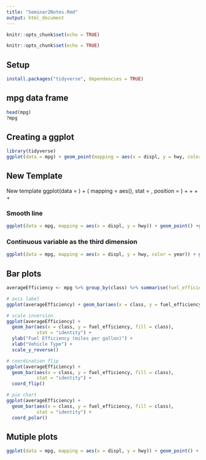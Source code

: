 ```yaml
---
title: "Seminar2Notes.Rmd"
output: html_document
---
```


```r
knitr::opts_chunk$set(echo = TRUE)
```


```r
knitr::opts_chunk$set(echo = TRUE)
```

## Setup
```r
install.packages("tidyverse", dependencies = TRUE)
```

## mpg data frame
```r
head(mpg)
?mpg
```

## Creating a ggplot
```r
library(tidyverse)
ggplot(data = mpg) + geom_point(mapping = aes(x = displ, y = hwy, color = class))
```

## New Template
New template
ggplot(data = <DATA>) + 
  <GEOM_FUNCTION>(
     mapping = aes(<MAPPINGS>),
     stat = <STAT>, 
     position = <POSITION>
  ) +
  <COORDINATE_FUNCTION> +
  <SCALE_FUNCTION> +
  <AXIS_FUNCTION> +
  <FACET_FUNCTION>
  
### Smooth line
```r
ggplot(data = mpg, mapping = aes(x = displ, y = hwy)) + geom_point() +geom_smooth()
```
 
### Continuous variable as the third dimension
```r
ggplot(data = mpg, mapping = aes(x = displ, y = hwy, color = year)) + geom_point() + geom_smooth()
```

## Bar plots
```r
averageEfficiency <- mpg %>% group_by(class) %>% summarise(fuel_efficiency = mean(hwy))

# axis label
ggplot(averageEfficiency) + geom_bar(aes(x = class, y = fuel_efficiency, fill = class), stat = "identity") + ylab("Fuel Efficiency (miles per gallon)") + xlab("Vehicle Type")

# scale inversion
ggplot(averageEfficiency) + 
  geom_bar(aes(x = class, y = fuel_efficiency, fill = class),
           stat = "identity") +
  ylab("Fuel Efficiency (miles per gallon)") +
  xlab("Vehicle Type") +
  scale_y_reverse()

# coordination flip
ggplot(averageEfficiency) + 
  geom_bar(aes(x = class, y = fuel_efficiency, fill = class),
           stat = "identity") +
  coord_flip()

# pie chart
ggplot(averageEfficiency) + 
  geom_bar(aes(x = class, y = fuel_efficiency, fill = class),
           stat = "identity") +
  coord_polar()
```

## Mutiple plots
```r
ggplot(data = mpg, mapping = aes(x = displ, y = hwy)) + geom_point() + facet_wrap(~class)
```

